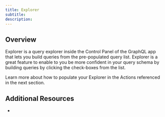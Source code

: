 ```yaml
---
title: Explorer
subtitle:
description:
---
```


## Overview

Explorer is a query explorer inside the Control Panel of the GraphQL app that lets you build queries from the pre-populated query list. Explorer is a great feature to enable to you be more confident in your query schema by building queries by clicking the check-boxes from the list.

Learn more about how to populate your Explorer in the Actions referenced in the next section.

## Additional Resources

-
